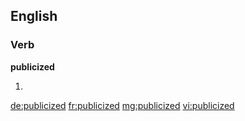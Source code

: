 ==English==

===Verb===
'''publicized'''

# {{past of|[[publicize]]}}

[[de:publicized]]
[[fr:publicized]]
[[mg:publicized]]
[[vi:publicized]]